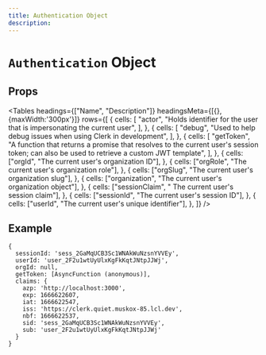 ```yaml
---
title: Authentication Object
description:
---
```


# `Authentication` Object

## Props

<Tables
  headings={["Name", "Description"]}
  headingsMeta={[{}, {maxWidth:'300px'}]}
  rows={[
  {
  cells: [
  "actor",
  "Holds identifier for the user that is impersonating the current user",
  ],
  },
  {
  cells: [
  "debug",
  "Used to help debug issues when using Clerk in development",
  ],
  },
  {
  cells: [
  "getToken",
  "A function that returns a promise that resolves to the current user's session token; can also be used to retrieve a custom JWT template",
  ],
  },
  {
  cells: ["orgId", "The current user's organization ID"],
  },
  {
  cells: ["orgRole", "The current user's organization role"],
  },
  {
  cells: ["orgSlug", "The current user's organization slug"],
  },
  {
  cells: ["organization", "The current user's organization object"],
  },
  {
  cells: ["sessionClaim", " The current user's session claim"],
  },
  {
  cells: ["sessionId", "The current user's session ID"],
  },
  {
  cells: ["userId", "The current user's unique identifier"],
  },
  ]}
/>

## Example

```
{
  sessionId: 'sess_2GaMqUCB3Sc1WNAkWuNzsnYVVEy',
  userId: 'user_2F2u1wtUyUlxKgFkKqtJNtpJJWj',
  orgId: null,
  getToken: [AsyncFunction (anonymous)],
  claims: {
    azp: 'http://localhost:3000',
    exp: 1666622607,
    iat: 1666622547,
    iss: 'https://clerk.quiet.muskox-85.lcl.dev',
    nbf: 1666622537,
    sid: 'sess_2GaMqUCB3Sc1WNAkWuNzsnYVVEy',
    sub: 'user_2F2u1wtUyUlxKgFkKqtJNtpJJWj'
  }
}
```